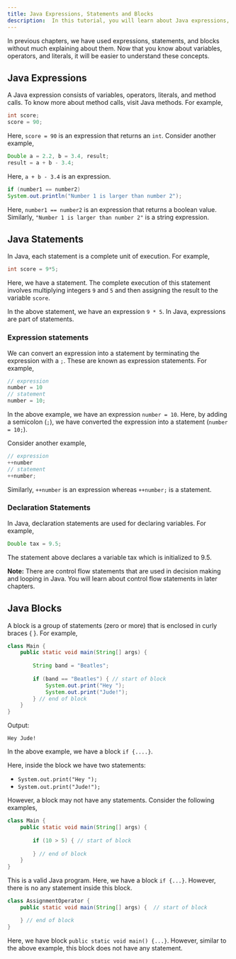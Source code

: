 ```yaml
---
title: Java Expressions, Statements and Blocks
description:  In this tutorial, you will learn about Java expressions, Java statements, difference between expression and statement, and Java blocks with the help of examples.
---
```




In previous chapters, we have used expressions, statements, and blocks without much explaining about them. Now that you know about variables, operators, and literals, it will be easier to understand these concepts.

## Java Expressions

A Java expression consists of variables, operators, literals, and method calls. To know more about method calls, visit Java methods. For example,

```java
int score; 
score = 90;
```
Here, `score = 90` is an expression that returns an `int`. Consider another example,

```java
Double a = 2.2, b = 3.4, result;
result = a + b - 3.4;
```
Here, `a + b - 3.4` is an expression.

```java
if (number1 == number2)
System.out.println("Number 1 is larger than number 2");
```
Here, `number1 == number2` is an expression that returns a boolean value. Similarly, `"Number 1 is larger than number 2"` is a string expression.

## Java Statements

In Java, each statement is a complete unit of execution. For example,

```java
int score = 9*5;
```
Here, we have a statement. The complete execution of this statement involves multiplying integers `9` and `5` and then assigning the result to the variable `score`.

In the above statement, we have an expression `9 * 5`. In Java, expressions are part of statements.

### Expression statements

We can convert an expression into a statement by terminating the expression with a `;`. These are known as expression statements. For example,

```java
// expression
number = 10
// statement
number = 10;
```
In the above example, we have an expression `number = 10`. Here, by adding a semicolon (`;`), we have converted the expression into a statement (`number = 10;`).

Consider another example,

```java
// expression
++number
// statement
++number;
```

Similarly, `++number` is an expression whereas `++number;` is a statement.

### Declaration Statements

In Java, declaration statements are used for declaring variables. For example,

```java
Double tax = 9.5;
```
The statement above declares a variable tax which is initialized to 9.5.
<TipInfo>

**Note:** There are control flow statements that are used in decision making and looping in Java. You will learn about control flow statements in later chapters.

</TipInfo>

## Java Blocks

A block is a group of statements (zero or more) that is enclosed in curly braces { }. For example,

```java
class Main {
    public static void main(String[] args) {
    	
        String band = "Beatles";
    	
        if (band == "Beatles") { // start of block
            System.out.print("Hey ");
            System.out.print("Jude!");
        } // end of block
    }
}
```
Output:

```text
Hey Jude!
```
In the above example, we have a block `if {....}`.

Here, inside the block we have two statements:

- `System.out.print("Hey ");`
- `System.out.print("Jude!");`

However, a block may not have any statements. Consider the following examples,

```java
class Main {
    public static void main(String[] args) {
    	
        if (10 > 5) { // start of block	
 
        } // end of block
    }
}
```
This is a valid Java program. Here, we have a block `if {...}`. However, there is no any statement inside this block.

```java
class AssignmentOperator {
    public static void main(String[] args) {  // start of block 	

    } // end of block
}
```
Here, we have block `public static void main() {...}`. However, similar to the above example, this block does not have any statement.